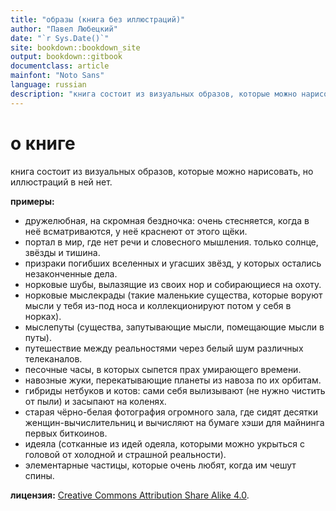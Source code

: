 ```yaml
--- 
title: "образы (книга без иллюстраций)"
author: "Павел Любецкий"
date: "`r Sys.Date()`"
site: bookdown::bookdown_site
output: bookdown::gitbook
documentclass: article 
mainfont: "Noto Sans"
language: russian
description: "книга состоит из визуальных образов, которые можно нарисовать, но иллюстраций в ней нет."
---
```

# о книге {#about}

книга состоит из визуальных образов, которые можно нарисовать, но иллюстраций в ней нет.

__примеры:__

- дружелюбная, на скромная бездночка: очень стесняется, когда в неё всматриваются, у неё краснеют от этого щёки.
- портал в мир, где нет речи и словесного мышления. только солнце, звёзды и тишина.
- призраки погибших вселенных и угасших звёзд, у которых остались незаконченные дела.
- норковые шубы, вылазящие из своих нор и собирающиеся на охоту.
- норковые мыслекрады (такие маленькие существа, которые воруют мысли у тебя из-под носа и коллекционируют потом у себя в норках).
- мыслепуты (существа, запутывающие мысли, помещающие мысли в путы).
- путешествие между реальностями через белый шум различных телеканалов.
- песочные часы, в которых сыпется прах умирающего времени.
- навозные жуки, перекатывающие планеты из навоза по их орбитам.
- гибриды нетбуков и котов: сами себя вылизывают (не нужно чистить от пыли) и засыпают на коленях.
- старая чёрно-белая фотография огромного зала, где сидят десятки женщин-вычислительниц и вычисляют на бумаге хэши для майнинга первых биткоинов.
- идеяла (сотканные из идей одеяла, которыми можно укрыться с головой от холодной и страшной реальности).
- элементарные частицы, которые очень любят, когда им чешут спины.

__лицензия:__ [Creative Commons Attribution Share Alike 4.0](https://creativecommons.org/licenses/by-sa/4.0/deed.ru).
